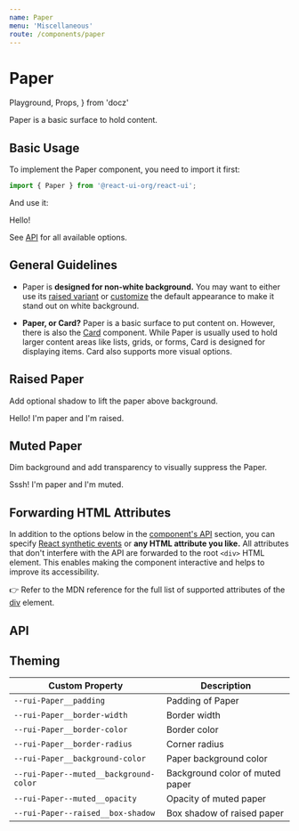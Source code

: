 ```yaml
---
name: Paper
menu: 'Miscellaneous'
route: /components/paper
---
```


# Paper

  Playground,
  Props,
} from 'docz'

Paper is a basic surface to hold content.

## Basic Usage

To implement the Paper component, you need to import it first:

```js
import { Paper } from '@react-ui-org/react-ui';
```

And use it:

<Playground>
  <Paper>
    Hello!
  </Paper>
</Playground>

See [API](#api) for all available options.

## General Guidelines

- Paper is **designed for non-white background.** You may want to either use its
  [raised variant](#raised-paper) or [customize](/customize/theming/overview)
  the default appearance to make it stand out on white background.

- **Paper, or Card?** Paper is a basic surface to put content on. However,
  there is also the [Card](/components/card) component. While Paper is
  usually used to hold larger content areas like lists, grids, or forms, Card is
  designed for displaying items. Card also supports more visual options.

## Raised Paper

Add optional shadow to lift the paper above background.

<Playground>
  <Paper raised>
    Hello! I&apos;m paper and I&apos;m raised.
  </Paper>
</Playground>

## Muted Paper

Dim background and add transparency to visually suppress the Paper.

<Playground>
  <Paper muted>
    Sssh! I&apos;m paper and I&apos;m muted.
  </Paper>
</Playground>

## Forwarding HTML Attributes

In addition to the options below in the [component's API](#api) section, you
can specify [React synthetic events] or **any HTML attribute you like.** All
attributes that don't interfere with the API are forwarded to the root `<div>`
HTML element. This enables making the component interactive and helps to improve
its accessibility.

👉 Refer to the MDN reference for the full list of supported attributes of the
[div] element.

## API

<Props table of={Paper} />

## Theming

| Custom Property                                      | Description                                                  |
|------------------------------------------------------|--------------------------------------------------------------|
| `--rui-Paper__padding`                               | Padding of Paper                                             |
| `--rui-Paper__border-width`                          | Border width                                                 |
| `--rui-Paper__border-color`                          | Border color                                                 |
| `--rui-Paper__border-radius`                         | Corner radius                                                |
| `--rui-Paper__background-color`                      | Paper background color                                       |
| `--rui-Paper--muted__background-color`               | Background color of muted paper                              |
| `--rui-Paper--muted__opacity`                        | Opacity of muted paper                                       |
| `--rui-Paper--raised__box-shadow`                    | Box shadow of raised paper                                   |

[React synthetic events]: https://reactjs.org/docs/events.html
[div]: https://developer.mozilla.org/en-US/docs/Web/HTML/Element/div#attributes
